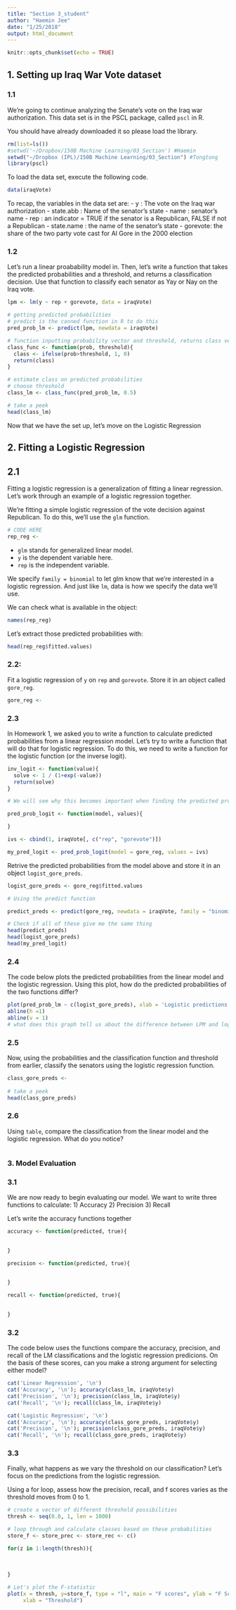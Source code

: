 ```yaml
---
title: "Section 3_student"
author: "Haemin Jee"
date: "1/25/2018"
output: html_document
---
```


```r
knitr::opts_chunk$set(echo = TRUE)
```

## 1. Setting up Iraq War Vote dataset

### 1.1

We're going to continue analyzing the Senate's vote on the Iraq war authorization. This data set is in the PSCL package, called `pscl` in R.

You should have already downloaded it so please load the library. 

```r
rm(list=ls())
#setwd('~/Dropbox/150B Machine Learning/03_Section') #Haemin
setwd("~/Dropbox (IPL)/150B Machine Learning/03_Section") #Tongtong
library(pscl)
```

To load the data set, execute the following code.

```r
data(iraqVote)
```

To recap, the variables in the data set are:
- y : The vote on the Iraq war authorization
- state.abb : Name of the senator's state
- name : senator's name
- rep : an indicator = TRUE if the senator is a Republican, FALSE if not a Republican
- state.name : the name of the senator's state
- gorevote: the share of the two party vote cast for Al Gore in the 2000 election

### 1.2

Let's run a linear proabability model in. Then, let's write a function that takes the predicted probabilities and a threshold, and returns a classification decision. Use that function to classify each senator as Yay or Nay on the Iraq vote.
```r

lpm <- lm(y ~ rep + gorevote, data = iraqVote)

# getting predicted probabilities
# predict is the canned function in R to do this
pred_prob_lm <- predict(lpm, newdata = iraqVote)

# function inputting probability vector and threshold, returns class vector
class_func <- function(prob, threshold){
  class <- ifelse(prob>threshold, 1, 0)
  return(class)
}

# estimate class on predicted probabilities
# choose threshold
class_lm <- class_func(pred_prob_lm, 0.5)

# take a peek
head(class_lm)
```
Now that we have the set up, let's move on the Logistic Regression

## 2. Fitting a Logistic Regression

## 2.1

Fitting a logistic regression is a generalization of fitting a linear regression. Let's work through an example of a logistic regression together.

We're fitting a simple logistic regression of the vote decision against Republican. To do this, we'll use the `glm` function.
```r
# CODE HERE
rep_reg <- 
```

- `glm` stands for generalized linear model.
- `y` is the dependent variable here.
- `rep` is the independent variable.

We specify `family = binomial` to let glm know that we're interested in a logistic regression. And just like `lm`, data is how we specify the data we'll use.

We can check what is available in the object:
```r
names(rep_reg)
```

Let's extract those predicted probabilities with:
```r
head(rep_reg$fitted.values)
```

### 2.2:

Fit a logistic regression of `y` on `rep` and `gorevote`. Store it in an object called `gore_reg`.
```r
gore_reg <- 
```

### 2.3
In Homework 1, we asked you to write a function to calculate predicted probabilities from a linear regression model. Let's try to write a function that will do that for logistic regression. To do this, we need to write a function for the logistic function (or the inverse logit).
```r

inv_logit <- function(value){
  solve <- 1 / (1+exp(-value))
  return(solve)
}

# We will see why this becomes important when finding the predicted probability

pred_prob_logit <- function(model, values){

}

ivs <- cbind(1, iraqVote[, c("rep", "gorevote")])

my_pred_logit <- pred_prob_logit(model = gore_reg, values = ivs)
```

Retrive the predicted probabilities from the model above and store it in an object `logist_gore_preds`.
```r
logist_gore_preds <- gore_reg$fitted.values

# Using the predict function

predict_preds <- predict(gore_reg, newdata = iraqVote, family = "binomial", type = "response")

# Check if all of these give me the same thing
head(predict_preds)
head(logist_gore_preds)
head(my_pred_logit)
```

### 2.4

The code below plots the predicted probabilities from the linear model and the logistic regression. Using this plot, how do the predicted probabilities of the two functions differ?
```r
plot(pred_prob_lm ~ c(logist_gore_preds), xlab = 'Logistic predictions', ylab = 'Linear predictions')
abline(h =1)
abline(v = 1)
# what does this graph tell us about the difference between LPM and logistic? 
```

### 2.5

Now, using the probabilities and the classification function and threshold from earlier, classify the senators using the logistic regression function.
```r
class_gore_preds <- 
  
# take a peek
head(class_gore_preds)
```

### 2.6

Using `table`, compare the classification from the linear model and the logistic regression. What do you notice?
```r

```

### 3. Model Evaluation 

### 3.1 

We are now ready to begin evaluating our model. We want to write three functions to calculate:
1) Accuracy
2) Precision
3) Recall

Let's write the accuracy functions together 

```r
accuracy <- function(predicted, true){

  
}

precision <- function(predicted, true){

  
}

recall <- function(predicted, true){

  
}

```

### 3.2

The code below uses the functions compare the accuracy, precision, and recall of the LM classifications and the logistic regression predicions. On the basis of these scores, can you make a strong argument for selecting either model?  
```r
cat('Linear Regression', '\n')
cat('Accuracy', '\n'); accuracy(class_lm, iraqVote$y)
cat('Precision', '\n'); precision(class_lm, iraqVote$y)
cat('Recall', '\n'); recall(class_lm, iraqVote$y)

cat('Logistic Regression', '\n')
cat('Accuracy', '\n'); accuracy(class_gore_preds, iraqVote$y)
cat('Precision', '\n'); precision(class_gore_preds, iraqVote$y)
cat('Recall', '\n'); recall(class_gore_preds, iraqVote$y)
```


### 3.3 

Finally, what happens as we vary the threshold on our classification? Let's focus on the predictions from the logistic regression. 

Using a for loop, assess how the precision, recall, and f scores varies as the threshold moves from 0 to 1.

```r
# create a vector of different threshold possibilities
thresh <- seq(0.0, 1, len = 1000)

# loop through and calculate classes based on these probabilities
store_f <- store_prec <- store_rec <- c()

for(z in 1:length(thresh)){
  
  
  
}

# Let's plot the F-statistic
plot(x = thresh, y=store_f, type = "l", main = "F scores", ylab = "F Scores", 
     xlab = "Threshold")
```
